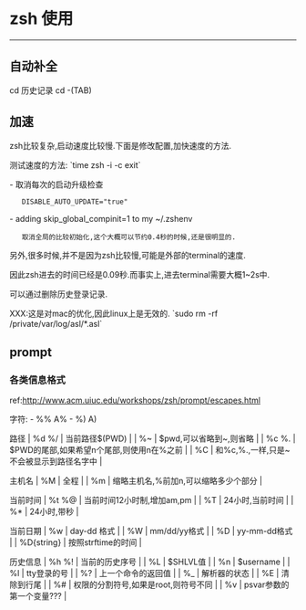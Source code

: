 = zsh 使用 =
----

== 自动补全 ==
cd 历史记录
cd -(TAB)

== 加速 ==
zsh比较复杂,启动速度比较慢.下面是修改配置,加快速度的方法.

测试速度的方法:
`time zsh -i -c exit`

- 取消每次的启动升级检查
    DISABLE_AUTO_UPDATE="true"
- adding skip_global_compinit=1 to my ~/.zshenv
    取消全局的比较初始化,这个大概可以节约0.4秒的时候,还是很明显的.

另外,很多时候,并不是因为zsh比较慢,可能是外部的terminal的速度.

因此zsh进去的时间已经是0.09秒.而事实上,进去terminal需要大概1~2s中.

可以通过删除历史登录记录.

XXX:这是对mac的优化,因此linux上是无效的.
`sudo rm -rf /private/var/log/asl/*.asl`

== prompt ==

=== 各类信息格式 ===
ref:[[http://www.acm.uiuc.edu/workshops/zsh/prompt/escapes.html]]

字符:
- %%    A%
- %)    A)

路径
| %d %/ | 当前路径$(PWD)                            |
| %~    | $pwd,可以省略到~,则省略                   |
| %c %. | $PWD的尾部,如果希望n个尾部,则使用n在%之前 |
| %C    | 和%c,%.,一样,只是~不会被显示到路径名字中  |

主机名
| %M | 全程                                 |
| %m | 缩略主机名,%前加n,可以缩略多少个部分 |

当前时间
| %t %@ | 当前时间12小时制,增加am,pm |
| %T    | 24小时,当前时间            |
| %*    | 24小时,带秒                |

当前日期
| %w         | day-dd 格式        |
| %W         | mm/dd/yy格式       |
| %D         | yy-mm-dd格式       |
| %D{string} | 按照strftime的时间 |

历史信息
| %h %! | 当前的历史序号                       |
| %L    | $SHLVL值                             |
| %n    | $username                            |
| %l    | tty登录的号                          |
| %?    | 上一个命令的返回值                   |
| %_    | 解析器的状态                         |
| %E    | 清除到行尾                           |
| %#    | 权限的分割符号,如果是root,则符号不同 |
| %v    | psvar参数的第一个变量???             |
